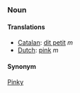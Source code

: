 ===Noun===

====Translations====
*[[Catalan]]: [[dit petit]] ''m''
*[[Dutch]]: [[pink]] ''m''

====Synonym====
[[Pinky]]